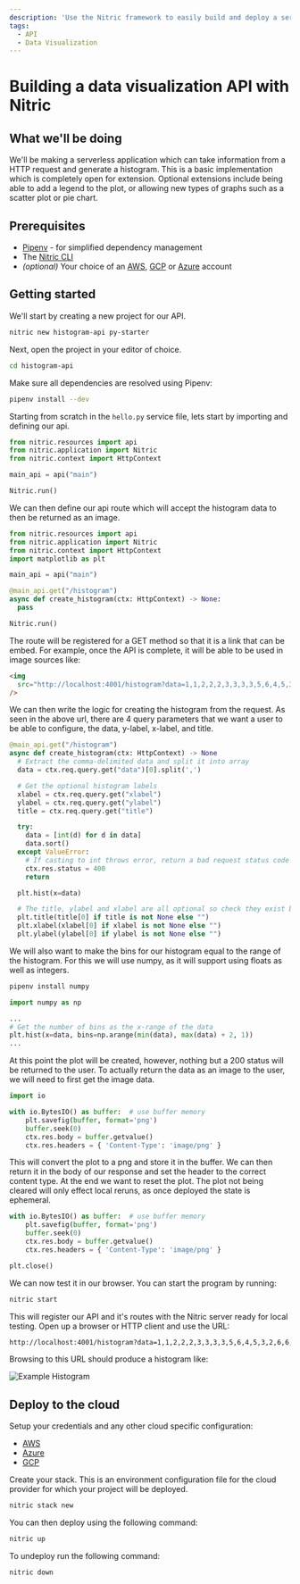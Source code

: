 ```yaml
---
description: 'Use the Nitric framework to easily build and deploy a serverless data visualization API for AWS, Google Cloud, or Azure'
tags:
  - API
  - Data Visualization
---
```


# Building a data visualization API with Nitric

## What we'll be doing

We'll be making a serverless application which can take information from a HTTP request and generate a histogram. This is a basic implementation which is completely open for extension. Optional extensions include being able to add a legend to the plot, or allowing new types of graphs such as a scatter plot or pie chart.

## Prerequisites

- [Pipenv](https://pypi.org/project/pipenv/) - for simplified dependency management
- The [Nitric CLI](/get-started/installation)
- _(optional)_ Your choice of an [AWS](https://aws.amazon.com), [GCP](https://cloud.google.com) or [Azure](https://azure.microsoft.com) account

## Getting started

We'll start by creating a new project for our API.

```bash
nitric new histogram-api py-starter
```

Next, open the project in your editor of choice.

```bash
cd histogram-api
```

Make sure all dependencies are resolved using Pipenv:

```bash
pipenv install --dev
```

Starting from scratch in the `hello.py` service file, lets start by importing and defining our api.

```python
from nitric.resources import api
from nitric.application import Nitric
from nitric.context import HttpContext

main_api = api("main")

Nitric.run()
```

We can then define our api route which will accept the histogram data to then be returned as an image.

```python
from nitric.resources import api
from nitric.application import Nitric
from nitric.context import HttpContext
import matplotlib as plt

main_api = api("main")

@main_api.get("/histogram")
async def create_histogram(ctx: HttpContext) -> None:
  pass

Nitric.run()

```

The route will be registered for a GET method so that it is a link that can be embed. For example, once the API is complete, it will be able to be used in image sources like:

```html
<img
  src="http://localhost:4001/histogram?data=1,1,2,2,2,3,3,3,3,5,6,4,5,3,2,6,6,6,5,4&ylabel=frequency&xlabel=dice rolls&title=Experimental probablity of 20 dice rolls"
/>
```

We can then write the logic for creating the histogram from the request. As seen in the above url, there are 4 query parameters that we want a user to be able to configure, the data, y-label, x-label, and title.

```python
@main_api.get("/histogram")
async def create_histogram(ctx: HttpContext) -> None
  # Extract the comma-delimited data and split it into array
  data = ctx.req.query.get("data")[0].split(',')

  # Get the optional histogram labels
  xlabel = ctx.req.query.get("xlabel")
  ylabel = ctx.req.query.get("ylabel")
  title = ctx.req.query.get("title")

  try:
    data = [int(d) for d in data]
    data.sort()
  except ValueError:
    # If casting to int throws error, return a bad request status code
    ctx.res.status = 400
    return

  plt.hist(x=data)

  # The title, ylabel and xlabel are all optional so check they exist before using them.
  plt.title(title[0] if title is not None else "")
  plt.xlabel(xlabel[0] if xlabel is not None else "")
  plt.ylabel(ylabel[0] if ylabel is not None else "")
```

We will also want to make the bins for our histogram equal to the range of the histogram. For this we will use numpy, as it will support using floats as well as integers.

```bash
pipenv install numpy
```

```python
import numpy as np

...
# Get the number of bins as the x-range of the data
plt.hist(x=data, bins=np.arange(min(data), max(data) + 2, 1))
...
```

At this point the plot will be created, however, nothing but a 200 status will be returned to the user. To actually return the data as an image to the user, we will need to first get the image data.

```python
import io

with io.BytesIO() as buffer:  # use buffer memory
    plt.savefig(buffer, format='png')
    buffer.seek(0)
    ctx.res.body = buffer.getvalue()
    ctx.res.headers = { 'Content-Type': 'image/png' }
```

This will convert the plot to a png and store it in the buffer. We can then return it in the body of our response and set the header to the correct content type. At the end we want to reset the plot. The plot not being cleared will only effect local reruns, as once deployed the state is ephemeral.

```python
with io.BytesIO() as buffer:  # use buffer memory
    plt.savefig(buffer, format='png')
    buffer.seek(0)
    ctx.res.body = buffer.getvalue()
    ctx.res.headers = { 'Content-Type': 'image/png' }

plt.close()
```

We can now test it in our browser. You can start the program by running:

```bash
nitric start
```

This will register our API and it's routes with the Nitric server ready for local testing. Open up a browser or HTTP client and use the URL:

```bash
http://localhost:4001/histogram?data=1,1,2,2,2,3,3,3,3,5,6,4,5,3,2,6,6,6,5,4&ylabel=Frequency&xlabel=Outcome&title=Outcome%20of%2020%20dice%20rolls
```

Browsing to this URL should produce a histogram like:

![Example Histogram](/docs/images/guides/create-histogram/histogram.png)

## Deploy to the cloud

Setup your credentials and any other cloud specific configuration:

- [AWS](/reference/providers/aws)
- [Azure](/reference/providers/azure)
- [GCP](/reference/providers/gcp)

Create your stack. This is an environment configuration file for the cloud provider for which your project will be deployed.

```bash
nitric stack new
```

You can then deploy using the following command:

```bash
nitric up
```

To undeploy run the following command:

```bash
nitric down
```
